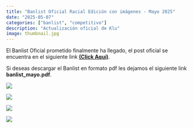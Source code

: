 ```yaml
---
title: "Banlist Oficial Racial Edición con imágenes - Mayo 2025"
date: "2025-05-07"
categories: ["banlist", "competitivo"]
description: "Actualización oficial de Klu"
image: thumbnail.jpg
---
```


El Banlist Oficial prometido finalmente ha llegado, el post oficial se encuentra en el siguiente link [**(Click Aquí)**](https://blog.myl.cl/banlist-racial-edicion-primer-bloque/).

Si deseas descargar el Banlist en formato pdf les dejamos el siguiente link **banlist_mayo.pdf**.

![](base_bl_esMayo 2025.jpg){fig-alt="banlist-espada-sagrada-mayo-2025" fig-align="center"}

![](base_bl_heMayo 2025.jpg){fig-alt="banlist-helenica-mayo-2025" fig-align="center"}

![](base_bl_hddMayo 2025.jpg){fig-alt="banlist-hijos-de-daana-mayo-2025" fig-align="center"}

![](base_bl_raMayo 2025.jpg){fig-alt="banlist-dominois-de-ra-mayo-2025" fig-align="center"}

